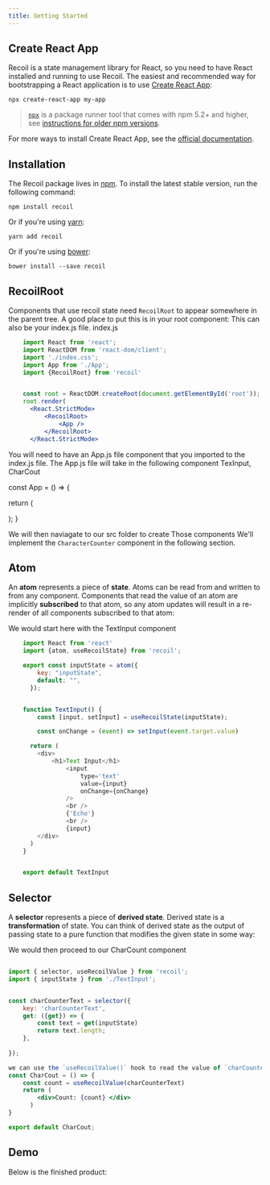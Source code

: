 ```yaml
---
title: Getting Started
---
```


## Create React App

Recoil is a state management library for React, so you need to have React installed and running to use Recoil. The easiest and recommended way for bootstrapping a React application is to use [Create React App](https://github.com/facebook/create-react-app#creating-an-app):

```shell
npx create-react-app my-app
```

> [`npx`](https://medium.com/@maybekatz/introducing-npx-an-npm-package-runner-55f7d4bd282b) is a package runner tool that comes with npm 5.2+ and higher, see [instructions for older npm versions](https://gist.github.com/gaearon/4064d3c23a77c74a3614c498a8bb1c5f).

For more ways to install Create React App, see the [official documentation](https://github.com/facebook/create-react-app#creating-an-app).

## Installation

The Recoil package lives in <a href="https://www.npmjs.com/get-npm" target="_blank">npm</a>. To install the latest stable version, run the following command:

```shell
npm install recoil
```

Or if you're using <a href="https://classic.yarnpkg.com/en/docs/install/" target="_blank">yarn</a>:

```shell
yarn add recoil
```

Or if you're using <a href="https://cloud.google.com/community/tutorials/install-bower-dependencies-on-google-app-engine" target="_blank">bower</a>:

```shell
bower install --save recoil
```

## RecoilRoot

Components that use recoil state need `RecoilRoot` to appear somewhere in the parent tree. A good place to put this is in your root component:
This can also be your index.js file.
index.js

```jsx
    import React from 'react';
    import ReactDOM from 'react-dom/client';
    import './index.css';
    import App from './App';
    import {RecoilRoot} from 'recoil'


    const root = ReactDOM.createRoot(document.getElementById('root'));
    root.render(
      <React.StrictMode>
          <RecoilRoot>
              <App />
          </RecoilRoot>
      </React.StrictMode>
```

You will need to have an App.js file component that you imported to the index.js file.
The App.js file will take in the following component TexInput, CharCout



const App = () => {

  return (
         <main>
              <TextInput /> 
              <CharCout />
         </main>
   
  );
}


We will then naviagate to our src folder to create Those components
We'll implement the `CharacterCounter` component in the following section.

## Atom

An **atom** represents a piece of **state**. Atoms can be read from and written to from any component. Components that read the value of an atom are implicitly **subscribed** to that atom, so any atom updates will result in a re-render of all components subscribed to that atom:

We would start here with the TextInput component

```javascript
    import React from 'react'
    import {atom, useRecoilState} from 'recoil';

    export const inputState = atom({
        key: "inputState",
        default: "",
      });


    function TextInput() {
        const [input, setInput] = useRecoilState(inputState);

        const onChange = (event) => setInput(event.target.value)

      return (
        <div>
            <h1>Text Input</h1>
                <input
                    type='text' 
                    value={input}
                    onChange={onChange}
                />
                <br />
                {'Echo'}
                <br />
                {input}
        </div>
      )
    }


    export default TextInput
```

## Selector

A **selector** represents a piece of **derived state**. Derived state is a **transformation** of state. You can think of derived state as the output of passing state to a pure function that modifies the given state in some way:

We would then proceed to our CharCount component 
```jsx

import { selector, useRecoilValue } from 'recoil';
import { inputState } from './TextInput';


const charCounterText = selector({
    key: 'charCounterText',
    get: ({get}) => {
        const text = get(inputState)
        return text.length;
    },
    
});

we can use the `useRecoilValue()` hook to read the value of `charCounterText`
const CharCout = () => {
    const count = useRecoilValue(charCounterText)
    return (
        <div>Count: {count} </div>
      )    
}

export default CharCout;

```

## Demo

Below is the finished product:


<GettingStarted />
